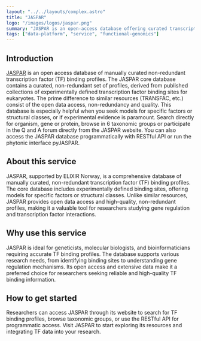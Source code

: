 ```yaml
---
layout: "../../layouts/complex.astro"
title: "JASPAR"
logo: "/images/logos/jaspar.png"
summary: "JASPAR is an open-access database offering curated transcription factor binding profiles for eukaryotes, facilitating genetic and genomic research."
tags: ["data-platform", "service", "functional-genomics"]
---
```


## Introduction

[JASPAR](https://jaspar.elixir.no/) is an open access database of manually curated non-redundant transcription factor (TF) binding profiles. The JASPAR core database contains a curated, non-redundant set of profiles, derived from published collections of experimentally defined transcription factor binding sites for eukaryotes. The prime difference to similar resources (TRANSFAC, etc.) consist of the open data access, non-redundancy and quality. This database is especially helpful when you seek models for specific factors or structural classes, or if experimental evidence is paramount. Search directly for organism, gene or protein, browse in 6 taxonomic groups or participate in the Q and A forum directly from the JASPAR website. You can also access the JASPAR database programmatically with RESTful API or run the phytonic interface pyJASPAR.

## About this service

JASPAR, supported by ELIXIR Norway, is a comprehensive database of manually curated, non-redundant transcription factor (TF) binding profiles. The core database includes experimentally defined binding sites, offering models for specific factors or structural classes. Unlike similar resources, JASPAR provides open data access and high-quality, non-redundant profiles, making it a valuable tool for researchers studying gene regulation and transcription factor interactions.

## Why use this service

JASPAR is ideal for geneticists, molecular biologists, and bioinformaticians requiring accurate TF binding profiles. The database supports various research needs, from identifying binding sites to understanding gene regulation mechanisms. Its open access and extensive data make it a preferred choice for researchers seeking reliable and high-quality TF binding information.

## How to get started

Researchers can access JASPAR through its website to search for TF binding profiles, browse taxonomic groups, or use the RESTful API for programmatic access. Visit JASPAR to start exploring its resources and integrating TF data into your research.

